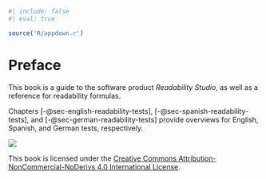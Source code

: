 ```r
#| include: false
#| eval: true

source('R/appdown.r')
```

# Preface {#sec-preface .unnumbered}

This book is a guide to the software product *Readability Studio*,
as well as a reference for readability formulas.

Chapters [-@sec-english-readability-tests], [-@sec-spanish-readability-tests],
and [-@sec-german-readability-tests] provide overviews for English, Spanish, and German tests, respectively.

::: {.content-visible when-format="html"}
<!-- PDF output will have its own copyright page after the title.-->

![](images/non-generated/CC_BY-NC-ND.png)

This book is licensed under the [Creative Commons Attribution-NonCommercial-NoDerivs 4.0 International License](https://creativecommons.org/licenses/by-nc-nd/4.0/).
:::

